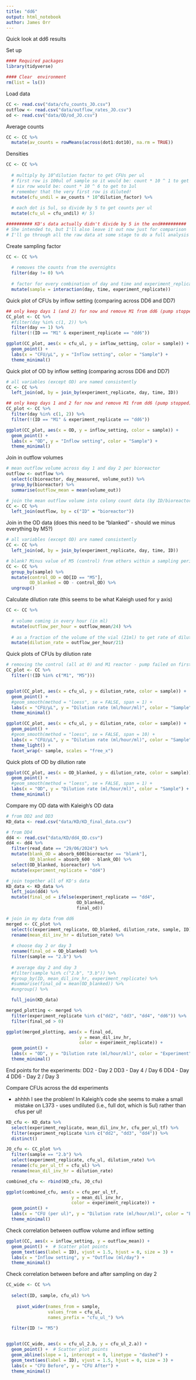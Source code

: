 ```yaml
---
title: "dd6"
output: html_notebook
author: James Orr
---
```


Quick look at dd6 results

Set up 

```r
#### Required packages
library(tidyverse)        

#### Clear  environment 
rm(list = ls())   
```

Load data

```r
CC <- read.csv("data/cfu_counts_JO.csv")
outflow <- read.csv("data/outflow_rates_JO.csv")
od <- read.csv("data/OD/od_JO.csv")
```


Average counts

```r
CC <- CC %>%
  mutate(av_counts = rowMeans(across(dot1:dot10), na.rm = TRUE))
```

Densities

```r
CC <- CC %>%
  
  # multiply by 10^dilution factor to get CFUs per ul 
  # first row is 100ul of sample so it would be: count * 10 ^ 1 to get 1ul
  # six row would be: count * 10 ^ 6 to get to 1ul
  # remember that the very first row is diluted!
  mutate(cfu_undil = av_counts * 10^dilution_factor) %>%
  
  # each dot is 5ul, so divide by 5 to get counts per ul
  mutate(cfu_ul = cfu_undil) #/ 5)

########## KD's data actually didn't divide by 5 in the end########## 
# She intended to, but I'll also leave it out now just for comparison
# I'll go through all the raw data at some stage to do a full analysis
```

Create sampling factor 

```r
CC <- CC %>%
  
  # removes the counts from the overnights
  filter(day != 0) %>%
  
  # factor for every combination of day and time and experiment_replicate
  mutate(sample = interaction(day, time, experiment_replicate))
```


Quick plot of CFUs by inflow setting (comparing across DD6 and DD7)

```r

## only keep days 1 (and 2) for now and remove M1 from dd6 (pump stopped)
CC_plot <- CC %>%
  #filter(day %in% c(1, 2)) %>%
  filter(day == 1) %>%
  filter(!(ID == "M1" & experiment_replicate == "dd6"))

ggplot(CC_plot, aes(x = cfu_ul, y = inflow_setting, color = sample)) +
  geom_point() + 
  labs(x = "CFU/μL", y = "Inflow setting", color = "Sample") +
  theme_minimal()
```

Quick plot of OD by inflow setting (comparing across DD6 and DD7)

```r

# all variables (except OD) are named consistently
CC <- CC %>%
  left_join(od, by = join_by(experiment_replicate, day, time, ID))

## only keep days 1 and 2 for now and remove M1 from dd6 (pump stopped)
CC_plot <- CC %>%
  filter(day %in% c(1, 2)) %>%
  filter(!(ID == "M1" & experiment_replicate == "dd6"))

ggplot(CC_plot, aes(x = OD, y = inflow_setting, color = sample)) +
  geom_point() + 
  labs(x = "OD", y = "Inflow setting", color = "Sample") +
  theme_minimal()
```



Join in outflow volumes 

```r
# mean outflow volume across day 1 and day 2 per bioreactor
outflow <- outflow %>%
  select(c(bioreactor, day_measured, volume_out)) %>%
  group_by(bioreactor) %>%
  summarise(outflow_mean = mean(volume_out))

# join the mean outflow volume into colony count data (by ID/bioreactor)
CC <- CC %>%
  left_join(outflow, by = c("ID" = "bioreactor"))
```

Join in the OD data (does this need to be "blanked" - should we minus everything by M5?)

```r
# all variables (except OD) are named consistently
CC <- CC %>%
  left_join(od, by = join_by(experiment_replicate, day, time, ID))

# blank? Minus value of M5 (control) from others within a sampling period  
CC <- CC %>%
  group_by(sample) %>%                   
  mutate(control_OD = OD[ID == "M5"],          
         OD_blanked = OD - control_OD) %>%        
  ungroup()                         

```


Calculate dilution rate (this seems to be what Kaleigh used for y axis)

```r
CC <- CC %>%
  
  # volume coming in every hour (in ml)
  mutate(outflow_per_hour = outflow_mean/24) %>%
  
  # as a fraction of the volume of the vial (21ml) to get rate of dilution 
  mutate(dilution_rate = outflow_per_hour/21)
```

Quick plots of CFUs by dilution rate

```r

# removing the control (all at 0) and M1 reactor - pump failed on first day
CC_plot <- CC %>%
  filter(!(ID %in% c("M1", "M5")))


ggplot(CC_plot, aes(x = cfu_ul, y = dilution_rate, color = sample)) +
  geom_point() + 
  #geom_smooth(method = "loess", se = FALSE, span = 1) + 
  labs(x = "CFU/μL", y = "Dilution rate (ml/hour/ml)", color = "Sample") +
  theme_minimal()

```

```r
ggplot(CC_plot, aes(x = cfu_ul, y = dilution_rate, color = sample)) +
  geom_point() + 
  #geom_smooth(method = "loess", se = FALSE, span = 10) + 
  labs(x = "CFU/μL", y = "Dilution rate (ml/hour/ml)", color = "Sample") +
  theme_light() +
  facet_wrap(~ sample, scales = "free_x")
```


Quick plots of OD by dilution rate

```r

ggplot(CC_plot, aes(x = OD_blanked, y = dilution_rate, color = sample)) +
  geom_point() + 
  #geom_smooth(method = "loess", se = FALSE, span = 1) + 
  labs(x = "OD", y = "Dilution rate (ml/hour/ml)", color = "Sample") +
  theme_minimal()

```


Compare my OD data with Kaleigh's OD data 

```r
# from DD2 and DD3
KD_data <- read.csv("data/KD/KD_final_data.csv")

# from DD4
dd4 <- read.csv("data/KD/dd4_OD.csv")
dd4 <- dd4 %>%
  filter(read_date == "29/06/2024") %>%
  mutate(blank_OD = absorb_600[bioreactor == "blank"],          
         OD_blanked = absorb_600 - blank_OD) %>%
  select(OD_blanked, bioreactor) %>%
  mutate(experiment_replicate = "dd4")

# join together all of KD's data
KD_data <- KD_data %>%
  left_join(dd4) %>%
  mutate(final_od = ifelse(experiment_replicate == "dd4", 
                           OD_blanked,
                           final_od))

# join in my data from dd6
merged <- CC_plot %>%
  select(c(experiment_replicate, OD_blanked, dilution_rate, sample, ID)) %>%
  rename(mean_dil_inv_hr = dilution_rate) %>%
  
  # choose day 2 or day 3
  rename(final_od = OD_blanked) %>%
  filter(sample == "2.b") %>%
  
  # average day 2 and day 3
  #filter(sample %in% c("2.b", "3.b")) %>%
  #group_by(ID, mean_dil_inv_hr, experiment_replicate) %>%
  #summarise(final_od = mean(OD_blanked)) %>%
  #ungroup() %>%

  full_join(KD_data)
```

```r
merged_plotting <- merged %>%
  filter(experiment_replicate %in% c("dd2", "dd3", "dd4", "dd6")) %>%
  filter(final_od > 0)

ggplot(merged_plotting, aes(x = final_od, 
                            y = mean_dil_inv_hr, 
                            color = experiment_replicate)) +
  geom_point() + 
  labs(x = "OD", y = "Dilution rate (ml/hour/ml)", color = "Experiment") +
  theme_minimal()
```

End points for the experiments: 
DD2 - Day 2 
DD3 - Day 4 / Day 6 
DD4 - Day 4 
DD6 - Day 2 / Day 3



Compare CFUs across the dd experiments 

- ahhhh I see the problem! In Kaleigh's code she seems to make a small mistake on L373 - uses undiluted (i.e., full dot, which is 5ul) rather than cfus per ul! 

```r
KD_cfu <- KD_data %>%
  select(experiment_replicate, mean_dil_inv_hr, cfu_per_ul_tf) %>%
  filter(experiment_replicate %in% c("dd2", "dd3", "dd4")) %>%
  distinct()

JO_cfu <- CC_plot %>%
  filter(sample == "2.b") %>%
  select(experiment_replicate, cfu_ul, dilution_rate) %>%
  rename(cfu_per_ul_tf = cfu_ul) %>%
  rename(mean_dil_inv_hr = dilution_rate)

combined_cfu <- rbind(KD_cfu, JO_cfu)
```

```r

ggplot(combined_cfu, aes(x = cfu_per_ul_tf, 
                         y = mean_dil_inv_hr, 
                         color = experiment_replicate)) +
  geom_point() + 
  labs(x = "CFU (per ul)", y = "Dilution rate (ml/hour/ml)", color = "Experiment") +
  theme_minimal()
```













Check correlation between outflow volume and inflow setting

```r
ggplot(CC, aes(x = inflow_setting, y = outflow_mean)) +
  geom_point() +  # Scatter plot points
  geom_text(aes(label = ID), vjust = 1.5, hjust = 0, size = 3) + 
  labs(x = "Inflow setting", y = "Outflow (ml/day") +
  theme_minimal()
```


Check correlation between before and after sampling on day 2 

```r

CC_wide <- CC %>%
  
  select(ID, sample, cfu_ul) %>%
  
    pivot_wider(names_from = sample, 
                values_from = cfu_ul, 
                names_prefix = "cfu_ul_") %>%
  
  filter(ID != "M5")


ggplot(CC_wide, aes(x = cfu_ul_2.b, y = cfu_ul_2.a)) +
  geom_point() +  # Scatter plot points
  geom_abline(slope = 1, intercept = 0, linetype = "dashed") +
  geom_text(aes(label = ID), vjust = 1.5, hjust = 0, size = 3) + 
  labs(x = "CFU Before", y = "CFU After") +
  theme_minimal()

```





